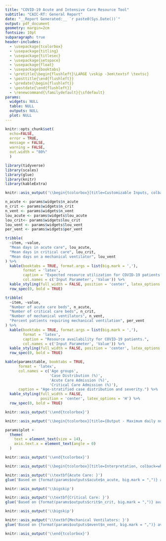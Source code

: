 ```yaml
---
title: "COVID-19 Acute and Intensive Care Resource Tool"
subtitle: "CAIC-RT: General Report"
date: "__Report Generated:__ `r paste0(Sys.Date())`"
output: pdf_document
geometry: margin=2cm
fontsize: 10pt
subparagraph: true
header-includes:
  - \usepackage{tcolorbox}
  - \usepackage{titling}
  - \usepackage{titlesec}
  - \usepackage{setspace}
  - \usepackage{float}
  - \usepackage{booktabs}
  - \pretitle{\begin{flushleft}\LARGE \vskip -3em\textsf \textsc}
  - \posttitle{\end{flushleft}}
  - \predate{\begin{flushleft}}
  - \postdate{\end{flushleft}}
  - \renewcommand{\familydefault}{\sfdefault}
params:
  widgets: NULL
  table: NULL
  outputs: NULL
  plot: NULL
---
```


\pagenumbering{gobble}

```r
knitr::opts_chunk$set(
  echo=FALSE, 
  error = TRUE, 
  message = FALSE, 
  warning = FALSE,
  out.width = "80%"
  )

library(tidyverse)
library(scales)
library(glue)
library(knitr)
library(kableExtra)
```

\begin{tcolorbox}[title=Tool Information, colback=white]
\textbf{Authors:}
\begin{itemize}
  \item{Vasily Giannakeas, MPH \textsuperscript{1,2}}
  \item{Deepit Bhatia, MPH}
  \item{Matthew T. Warkentin, MSc \textsuperscript{2,3}}
  \item{Isaac I. Bogoch, MD \textsuperscript{4,5}}
  \item{Nathan M. Stall, MD \textsuperscript{1,4,6,7}}
\end{itemize}
\medskip

\textbf{Description:} CAIC-RT is an online tool capable of estimating the maximum daily number of incident COVID-19 cases that a healthcare system could manage based on age-based case distribution and severity, and the number of available acute and critical care resources.

\medskip
{\tiny\begin{singlespace}
1. Women's College Research Institute, Women's College Hospital, Toronto, Ontario, Canada, 2. Dalla Lana School of Public Health, University of Toronto, Toronto, Ontario, Canada, 3. Lunenfeld-Tanenbaum Research Institute, Sinai Health System, Toronto, Ontario, Canada, 4. Department of Medicine, University of Toronto, Toronto, Ontario, Canada, 5. Divisions of General Internal Medicine and Infectious Diseases, University Health Network, Toronto, Canada, 6. Institute of Health Policy, Management and Evaluation, University of Toronto, Toronto, Ontario, Canada, 7. Divisions of General Internal Medicine and Geriatrics, Sinai Health System, Toronto, Ontario, Canada
\end{singlespace}}
\end{tcolorbox}

```r
knitr::asis_output('\\begin{tcolorbox}[title=Customizable Inputs, colback=white]')
```

```r
n_acute <- params$widgets$n_acute
n_crit <- params$widgets$n_crit
n_vent <- params$widgets$n_vent
lou_acute <- params$widgets$lou_acute
lou_crit<- params$widgets$lou_crit
lou_vent <- params$widgets$lou_vent
per_vent <- params$widgets$per_vent
```

```r
tribble(
  ~item, ~value,
  "Mean days in acute care", lou_acute,
  "Mean days in critical care", lou_crit,
  "Mean days on a mechanical ventilator", lou_vent
) %>% 
  kable(booktabs = TRUE, format.args = list(big.mark = ','),
        format = 'latex',
        caption = "Expected resource utilization for COVID-19 patients.",
        col.names = c('Input Parameter', 'Value')) %>% 
  kable_styling(full_width = FALSE, position = 'center', latex_options = 'H') %>% 
  row_spec(0, bold = TRUE)
```

```r
tribble(
  ~item, ~value,
  "Number of acute care beds", n_acute,
  "Number of critical care beds", n_crit,
  "Number of mechanical ventilators", n_vent,
  "Percent patients requiring mechanical ventilation", per_vent
) %>% 
  kable(booktabs = TRUE, format.args = list(big.mark = ','),
        format = 'latex',
        caption = "Resource availability for COVID-19 patients.",
        col.names = c('Input Parameter', 'Value')) %>% 
  kable_styling(full_width = FALSE, position = 'center', latex_options = 'H') %>% 
  row_spec(0, bold = TRUE)
```

```r
kable(params$table, booktabs = TRUE, 
      format = 'latex',
      col.names = c('Age groups',
                    'Case Distribution (%)',
                    'Acute Care Admission (%)',
                    'Critical Care Admission (%)'), 
      caption = "Age-stratified case distribution and severity.") %>% 
  kable_styling(full_width = FALSE, 
                position = 'center', latex_options = 'H') %>% 
  row_spec(0, bold = TRUE)
```

```r
knitr::asis_output('\\end{tcolorbox}')
```

```r
knitr::asis_output('\\begin{tcolorbox}[title={Output - Maximum daily number of incident COVID-19 cases, by resource type}, colback=white]')
```

```r
params$plot + 
  theme(
    text = element_text(size = 14),
    axis.text.x = element_text(angle = 0)
  )
```

```r
knitr::asis_output('\\end{tcolorbox}')
```

```r
knitr::asis_output('\\begin{tcolorbox}[title=Interpretation, colback=white]')
```

```r
knitr::asis_output('\\textbf{Acute Care: }')
glue('Based on {format(params$outputs$acute$n_acute, big.mark = ",")} available acute care beds with an average length of stay of {params$outputs$acute$lou_acute} days, at maximum capacity the expected turnover rate is {format(floor(params$outputs$acute$acuteBedRate), big.mark = ",")} beds per day. Based on the age-stratified case distribution, the proportion of COVID-19 cases requiring an acute care bed is {round(params$outputs$acute$rateAcute, 1)} percent. Given this, your healthcare environment has the capacity to manage a maximum of {format(floor(params$outputs$acute$maxAcute), big.mark = ",")} incident cases of COVID-19 per day.')
```

```r
knitr::asis_output('\\bigskip')
```

```r
knitr::asis_output('\\textbf{Critical Care: }')
glue('Based on {format(params$outputs$crit$n_crit, big.mark = ",")} available critical care beds with an average length of stay of {params$outputs$crit$lou_crit} days, at maximum capacity the expected turnover rate is {format(floor(params$outputs$crit$critBedRate), big.mark = ",")} beds per day. Based on the age-stratified case distribution, the proportion of COVID-19 cases requiring a critical care bed is {round(params$outputs$crit$rateCrit, 1)} percent. Given this, your healthcare environment has the capacity to manage a maximum of {format(floor(params$outputs$crit$maxCrit), big.mark = ",")} incident cases of COVID-19 per day.')
```

```r
knitr::asis_output('\\bigskip')
```

```r
knitr::asis_output('\\textbf{Mechanical Ventilators: }')
glue('Based on {format(params$outputs$mvent$n_vent, big.mark = ",")} available mechanical ventilators with an average duration of use of {params$outputs$mvent$lou_vent} days, at maximum capacity the expected turnover rate is {format(floor(params$outputs$mvent$ventBedRate), big.mark = ",")} ventilators per day. Based on the age-stratified case distribution, the proportion of COVID-19 cases requiring mechanical ventilation is {round(params$outputs$mvent$rateVent, 1)} percent. Given this, your healthcare environment has the capacity to manage a maximum of {format(floor(params$outputs$mvent$maxVent), big.mark = ",")} incident cases of COVID-19 per day.')
```

```r
knitr::asis_output('\\end{tcolorbox}')
```
